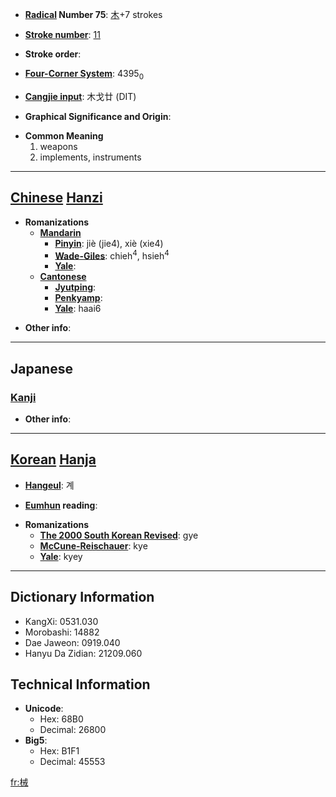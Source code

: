 * '''[[Wiktionary:Chinese radical index| Radical]] Number 75''': [[Wiktionary:Chinese radical index 木|木]]+7 strokes

* '''[[Wiktionary:Chinese total strokes index|Stroke number]]''': [[Wiktionary:Chinese total strokes index 11|11]]

* '''Stroke order''': 

* '''[[Wiktionary:Chinese four corner index|Four-Corner System]]''': 4395<sub>0</sub>

* '''[[Wiktionary:Chinese Cangjie index|Cangjie input]]''': 木戈廿 (DIT)

* '''Graphical Significance and Origin''': 

* '''Common Meaning'''
*#weapons
*# implements, instruments


----

== [[Chinese]] [[Hanzi]] ==

* '''Romanizations'''
** '''[[Mandarin]]'''
*** '''[[Pinyin]]''': jiè (jie4), xiè (xie4)
*** '''[[Wade-Giles]]''': chieh<sup>4</sup>, hsieh<sup>4</sup>
*** '''[[Yale]]''': 
** '''[[Cantonese]]'''
*** '''[[Jyutping]]''':
*** '''[[Penkyamp]]''': 
*** '''[[Yale]]''': haai6

* '''Other info''': 

----

==Japanese==
===[[Kanji]]===
{{kanji|on readings=[[かい]] (kai)|kun readings=[[かせ]] (kase)}}

* '''Other info''':  

----

== [[Korean]] [[Hanja]] ==

* '''[[Hangeul]]''': 계

* '''[[Eumhun]] reading''': 

* '''Romanizations'''
** '''[[The 2000 South Korean Revised Romanization|The 2000 South Korean Revised]]''': gye
** '''[[McCune-Reischauer]]''': kye
** '''[[Yale]]''': kyey

----

== Dictionary Information ==

* KangXi: 0531.030
* Morobashi: 14882
* Dae Jaweon: 0919.040
* Hanyu Da Zidian: 21209.060

== Technical Information ==

* '''Unicode''':
** Hex: 68B0
** Decimal: 26800
* '''Big5''':
** Hex: B1F1
** Decimal: 45553

[[fr:械]]